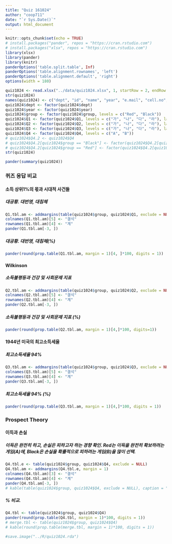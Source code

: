 ```yaml
---
title: "Quiz 161024"
author: "coop711"
date: "`r Sys.Date()`"
output: html_document
---
```


```r
knitr::opts_chunk$set(echo = TRUE)
# install.packages("pander", repos = "https://cran.rstudio.com")
# install.packages("xlsx", repos = "https://cran.rstudio.com")
library(xlsx)
library(pander)
library(knitr)
panderOptions('table.split.table', Inf)
panderOptions('table.alignment.rownames', 'left')
panderOptions('table.alignment.default', 'right')
options(width = 180)
```

```r
quiz1024 <- read.xlsx("../data/quiz1024.xlsx", 1, startRow = 2, endRow = 97, colIndex = c(3:7, 9:14), colClasses = c(rep("character", 11)), stringsAsFactors = FALSE)
str(quiz1024)
names(quiz1024) <- c("dept", "id", "name", "year", "e.mail", "cell.no", "Q1", "Q2", "Q3", "Q4", "group")
quiz1024$dept <- factor(quiz1024$dept)
quiz1024$year <- factor(quiz1024$year)
quiz1024$group <- factor(quiz1024$group, levels = c("Red", "Black"))
quiz1024$Q1 <- factor(quiz1024$Q1, levels = c("가", "나", "다", "라"), labels = c("대공황, 대침체", "대침체, 대공황", "대번영, 대공황", "대공황, 대번영"))
quiz1024$Q2 <- factor(quiz1024$Q2, levels = c("가", "나", "다", "라"), labels = c("소득불평등, 양의상관", "소득, 양의 상관", "소득불평등, 인과관계", "소득, 인과관계"))
quiz1024$Q3 <- factor(quiz1024$Q3, levels = c("가", "나", "다", "라"), labels = c("7.0%", "35%", "70%", "94%"))
quiz1024$Q4 <- factor(quiz1024$Q4, levels = c("A", "B"))
# quiz1024$Q4.2 <- quiz1024$Q4
# quiz1024$Q4.2[quiz1024$group == "Black"] <- factor(quiz1024$Q4.2[quiz1024$group == "Black"], levels = c("A", "B"), labels = c("100%확률로 잃기", "90%확률로 잃기"))
# quiz1024$Q4.2[quiz1024$group == "Red"] <- factor(quiz1024$Q4.2[quiz1024$group == "Red"], levels = c("A", "B"), labels = c("100%확률로 따기", "90%확률로 따기"))
str(quiz1024)
```

```r
pander(summary(quiz1024))
```

### 퀴즈 응답 비교

#### 소득 상위1%의 몫과 시대적 사건들

##### 대공황. 대번영, 대침체

```r
Q1.tbl.am <- addmargins(table(quiz1024$group, quiz1024$Q1, exclude = NULL), margin = 1)
colnames(Q1.tbl.am)[5] <- "결석"
rownames(Q1.tbl.am)[4] <- "계"
pander(Q1.tbl.am[-3, ])
```

##### 대공황. 대번영, 대침체(%)

```r
pander(round(prop.table(Q1.tbl.am, margin = 1)[4, ]*100, digits = 1))
```

#### Wilkinson

##### 소득불평등과 건강 및 사회문제 지표

```r
Q2.tbl.am <- addmargins(table(quiz1024$group, quiz1024$Q2, exclude = NULL), margin = 1)
colnames(Q2.tbl.am)[5] <- "결석"
rownames(Q2.tbl.am)[4] <- "계"
pander(Q2.tbl.am[-3, ])
```

##### 소득불평등과 건강 및 사회문제 지표 (%)

```r
pander(round(prop.table(Q2.tbl.am, margin = 1)[4,]*100, digits=1))
```

#### 1944년 미국의 최고소득세율

##### 최고소득세율 94%

```r
Q3.tbl.am <- addmargins(table(quiz1024$group, quiz1024$Q3, exclude = NULL), margin = 1)
colnames(Q3.tbl.am)[5] <- "결석"
rownames(Q3.tbl.am)[4] <- "계"
pander(Q3.tbl.am[-3, ])
```

##### 최고소득세율 94% (%)

```r
pander(round(prop.table(Q3.tbl.am, margin = 1)[4,]*100, digits = 1))
```

### Prospect Theory

#### 이득과 손실

##### 이득은 완전히 하고, 손실은 피하고자 하는 경향 확인. Red는 이득을 완전히 확보하려는 게임(A)에, Black은 손실을 확률적으로 피하려는 게임(B)을 많이 선택.

```r
Q4.tbl.e <- table(quiz1024$group, quiz1024$Q4, exclude = NULL)
Q4.tbl.am <- addmargins(Q4.tbl.e, margin = 1)
colnames(Q4.tbl.am)[3] <- "결석"
rownames(Q4.tbl.am)[4] <- "계"
pander(Q4.tbl.am[-3, ])
# kable(table(quiz1024$group, quiz1024$Q4, exclude = NULL), caption = "손실회피심리")
```

##### % 비교.  

```r
Q4.tbl <- table(quiz1024$group, quiz1024$Q4)
pander(round(prop.table(Q4.tbl, margin = 1)*100, digits = 1))
# merge.tbl <- table(quiz1024$group, quiz1024$Q4)
# kable(round(prop.table(merge.tbl, margin = 1)*100, digits = 1))
```

```r
#save.image("../R/quiz1024.rda")
```